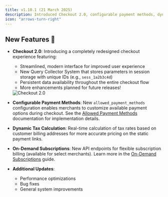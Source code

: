 ```yaml
---
title: v1.10.1 (21 March 2025)
description: Introduced Checkout 2.0, configurable payment methods, dynamic tax calculation, and on-demand subscriptions.
icon: "arrows-turn-right"
---
```


## New Features 🚀

- **Checkout 2.0**: Introducing a completely redesigned checkout experience featuring:
    - Streamlined, modern interface for improved user experience
    - New Query Collector System that stores parameters in session storage with unique IDs (e.g., `sess_1a2b3c4d`)
    - Persistent data availability throughout the entire checkout flow
    - More enhancements planned for future releases!
  
    <Frame><img src="/images/changelog/checkout_2.png" alt="Checkout 2.0"/></Frame>

- **Configurable Payment Methods**: New `allowed_payment_methods` configuration enables merchants to customize available payment options during checkout. See the [Allowed Payment Methods](/api-reference/allowed-payment-methods) documentation for implementation details.

- **Dynamic Tax Calculation**: Real-time calculation of tax rates based on customer billing addresses for more accurate pricing on the static payment links.

- **On-Demand Subscriptions**: New API endpoints for flexible subscription billing (available for select merchants). Learn more in the [On-Demand Subscriptions](/api-reference/on-demand-subscriptions) guide.

- **Additional Updates**:
    - Performance optimizations
    - Bug fixes
    - General system improvements